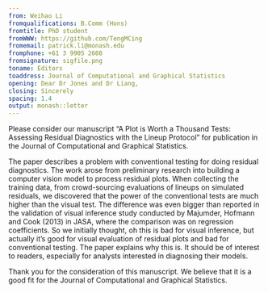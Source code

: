 ```yaml
---
from: Weihao Li
fromqualifications: B.Comm (Hons)
fromtitle: PhD student
fromWWW: https://github.com/TengMCing
fromemail: patrick.li@monash.edu
fromphone: +61 3 9905 2608
fromsignature: sigfile.png
toname: Editors
toaddress: Journal of Computational and Graphical Statistics
opening: Dear Dr Jones and Dr Liang,
closing: Sincerely
spacing: 1.4
output: monash::letter
---
```


\bigskip
Please consider our manuscript "A Plot is Worth a Thousand Tests: Assessing Residual Diagnostics with the Lineup Protocol" for publication in the Journal of Computational and Graphical Statistics.
\bigskip

The paper describes a problem with conventional testing for doing residual diagnostics. The work arose from preliminary research into building a computer vision model to process residual plots. When collecting the training data, from crowd-sourcing evaluations of lineups on simulated residuals, we discovered that the power of the conventional tests are much higher than the visual test. The difference was even bigger than reported in the validation of visual inference study conducted by Majumder, Hofmann and Cook (2013) in JASA, where the comparison was on regression coefficients. So we initially thought, oh this is bad for visual inference, but actually it's good for visual evaluation of residual plots and bad for conventional testing. The paper explains why this is. It should be of interest to readers, especially for analysts interested in diagnosing their models.  

\bigskip
Thank you for the consideration of this manuscript. We believe that it is a good fit for the Journal of Computational and Graphical Statistics. 

\bigskip
